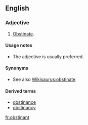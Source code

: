 ==English==

===Adjective===
{{en-adj}}

# {{proscribed}} [[obstinate|Obstinate]].

====Usage notes====
* {{sense|obstinate}} The adjective {{term|obstinate}} is usually preferred.

====Synonyms====
* See also [[Wikisaurus:obstinate]]

====Derived terms====
* [[obstinance]]
* [[obstinancy]]

[[fr:obstinant]]